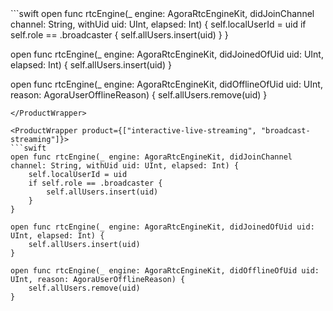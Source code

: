 <ProductWrapper product="video-calling">
```swift
open func rtcEngine(_ engine: AgoraRtcEngineKit, didJoinChannel channel: String, withUid uid: UInt, elapsed: Int) {
    self.localUserId = uid
    if self.role == .broadcaster {
        self.allUsers.insert(uid)
    }
}

open func rtcEngine(_ engine: AgoraRtcEngineKit, didJoinedOfUid uid: UInt, elapsed: Int) {
    self.allUsers.insert(uid)
}

open func rtcEngine(_ engine: AgoraRtcEngineKit, didOfflineOfUid uid: UInt, reason: AgoraUserOfflineReason) {
    self.allUsers.remove(uid)
}
```
</ProductWrapper>

<ProductWrapper product={["interactive-live-streaming", "broadcast-streaming"]}>
```swift
open func rtcEngine(_ engine: AgoraRtcEngineKit, didJoinChannel channel: String, withUid uid: UInt, elapsed: Int) {
    self.localUserId = uid
    if self.role == .broadcaster {
        self.allUsers.insert(uid)
    }
}

open func rtcEngine(_ engine: AgoraRtcEngineKit, didJoinedOfUid uid: UInt, elapsed: Int) {
    self.allUsers.insert(uid)
}

open func rtcEngine(_ engine: AgoraRtcEngineKit, didOfflineOfUid uid: UInt, reason: AgoraUserOfflineReason) {
    self.allUsers.remove(uid)
}
```
</ProductWrapper>
